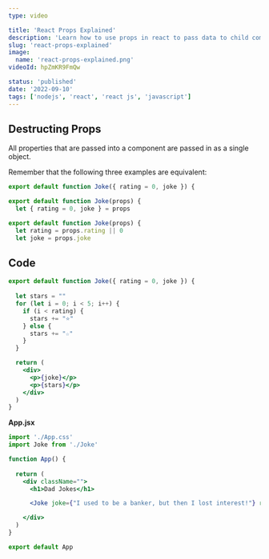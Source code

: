 ```yaml
---
type: video

title: 'React Props Explained'
description: 'Learn how to use props in react to pass data to child components'
slug: 'react-props-explained'
image: 
  name: 'react-props-explained.png'
videoId: hpZmKR9FmQw

status: 'published'
date: '2022-09-10'
tags: ['nodejs', 'react', 'react js', 'javascript']
---
```


## Destructing Props

All properties that are passed into a component are passed in as a single object. 

Remember that the following three examples are equivalent:

```jsx
export default function Joke({ rating = 0, joke }) {
```

```jsx
export default function Joke(props) {
  let { rating = 0, joke } = props
```


```jsx
export default function Joke(props) {
  let rating = props.rating || 0
  let joke = props.joke
```


## Code


```jsx
export default function Joke({ rating = 0, joke }) {
   
  let stars = ""
  for (let i = 0; i < 5; i++) {
    if (i < rating) {
      stars += "⭐"
    } else {
      stars += "☆"
    }
  }

  return (
    <div>
      <p>{joke}</p>
      <p>{stars}</p>
    </div>
  )
}
```

**App.jsx**

```jsx
import './App.css'
import Joke from './Joke'

function App() {
  
  return (
    <div className="">
      <h1>Dad Jokes</h1>

      <Joke joke={"I used to be a banker, but then I lost interest!"} rating={3} />

    </div>
  )
}

export default App
```